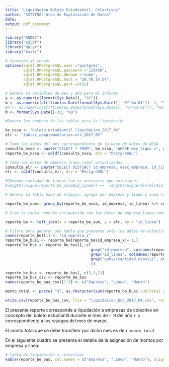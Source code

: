 ```yaml
---
title: "Liquidación Boleto Estudiantil: Colectivos"
author: "SSTYTRA: Área de Explotación de Datos"
date: 
output: pdf_document
---
```


```r
library("RODBC")
library("sqldf")
library("dplyr")
library("knitr")

# Conexión al server
options(sqldf.RPostgreSQL.user ="postgres",
        sqldf.RPostgreSQL.password ="123456",
        sqldf.RPostgreSQL.dbname ="sube",
        sqldf.RPostgreSQL.host = "10.78.14.54",
        sqldf.RPostgreSQL.port =5432)
```
```r
# Genero la variables de mes y año para el informe
y <- as.numeric(format(Sys.Date(), "%Y"))
m <- as.numeric(strftime(as.Date(format(Sys.Date(), "%Y-%m-01")) -1, "%m"))
#m <- as.numeric(strftime(as.Date(format(Sys.Date(), "%Y-%m-01")), "%m"))
M <- format(Sys.Date()-30, "%B")

#Genero los nombres de las tablas para la liquidación

be_nssa <- "boleto_estudiantil.liquidacion_2017_04"
elr <- "tablas_complementarias.elr_2017_05"
```

```r
# Tomo los datos del mes correspondiente de la base de datos de NSSA
consulta_nssa <- paste("SELECT * FROM", be_nssa, "WHERE mes_liqui =", m, "AND ano_liqui =", y)
reporte_be_nssa <- sqldf(consulta_nssa, drv = "PostgreSQL")

# Tomo los datos de empresa_linea_ramal actualizados
consulta_elr <- paste("SELECT DISTINCT id_empresa, desc_empresa, id_linea, desc_linea FROM", elr) 
elr <- sqldf(consulta_elr, drv = "PostgreSQL")

#Chequeo cantidad de lineas (no es necesario que coincidan)
#length(unique(reporte_be_nssa$id_linea)) ==  length(unique(elr[elr$id_linea %in% reporte_be_nssa$id_linea,"id_linea"]))

# Genero la tabla base de trabajo, agrupa por empresa y linea y suma la cantidad de usos y el monto a transferir

reporte_be_sum<- group_by(reporte_be_nssa, id_empresa, id_linea) %>% summarise(.,sum(cantidad_usos),sum(total_descuento))

# Creo la tabla reporte enriquecida con los datos de empresa_linea_ramal

reporte_be <- left_join(x = reporte_be_sum, y = elr, by = "id_linea")

# Filtro para generar una tabla que presente sólo los datos de colectivos (el id_empresa =1 pertenece a subtes)
names(reporte_be)[1] <- "id_empresa_x"
reporte_be_bus1 <- reporte_be[reporte_be$id_empresa_x!= 1,]  
reporte_be_bus <- reporte_be_bus1[,-c(
                                      grep("id_empresa", colnames(reporte_be_bus1)),
                                      grep("id_linea", colnames(reporte_be_bus1)),
                                      grep("sum\\(cantidad_usos\\)", colnames(reporte_be_bus1))
                                      )]

reporte_be_bus <- reporte_be_bus[, c(2,3,1)]
reporte_be_bus_csv <- reporte_be_bus
names(reporte_be_bus_csv)[1:3] <- c("Empresa", "Línea", "Monto")

monto_total <- paste( "$", as.character(sum(reporte_be_bus$`sum(total_descuento)`)), sep =" ") 

write.csv(reporte_be_bus_csv, file = "liquidacion_bus_2017_04.csv", row.names = FALSE, col.names = FALSE)

```
El presente reporte corresponde a liquidación a empresas de colectivo en concepto del boleto estudiantil durante el mes de `r M` del año `r y` correspondiente a los rezagos del mes de marzo.

El monto total que se debe transferir por dicho mes es de `r monto_total`

En el siguiente cuadro se presenta el detalle de la asignación de montos por empresa y línea:


```r
# Tabla de liquidación a colectivos
kable(reporte_be_bus, col.names = c("Empresa", "Línea", "Monto"), align = 'llr')
```